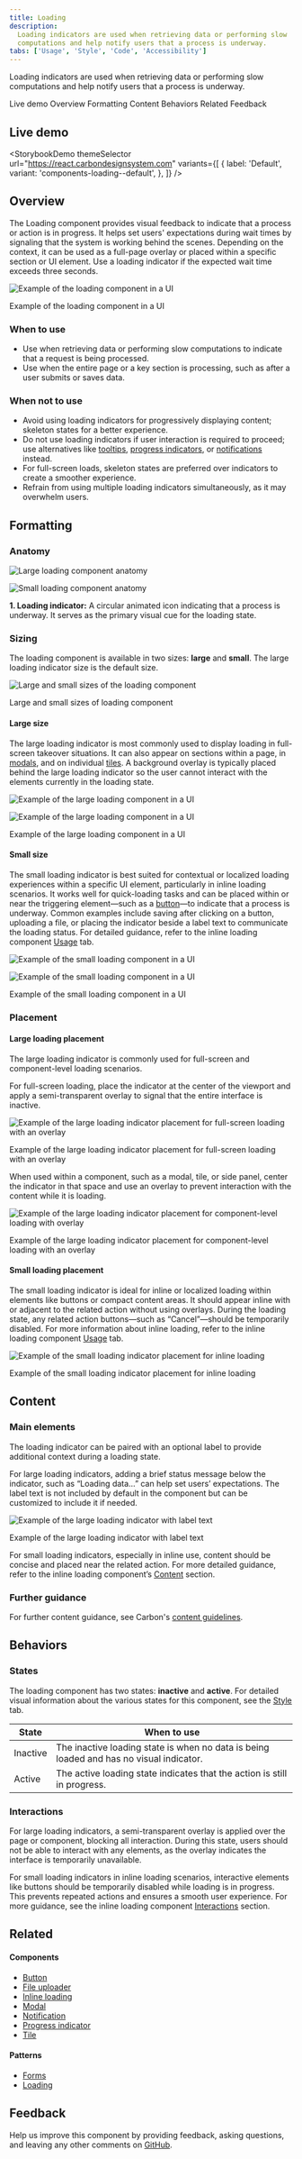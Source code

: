 ```yaml
---
title: Loading
description:
  Loading indicators are used when retrieving data or performing slow
  computations and help notify users that a process is underway.
tabs: ['Usage', 'Style', 'Code', 'Accessibility']
---
```



<PageDescription>

Loading indicators are used when retrieving data or performing slow computations
and help notify users that a process is underway.

</PageDescription>

<AnchorLinks>

<AnchorLink>Live demo</AnchorLink>
<AnchorLink>Overview</AnchorLink>
<AnchorLink>Formatting</AnchorLink>
<AnchorLink>Content</AnchorLink>
<AnchorLink>Behaviors</AnchorLink>
<AnchorLink>Related</AnchorLink>
<AnchorLink>Feedback</AnchorLink>

</AnchorLinks>

## Live demo

<StorybookDemo
  themeSelector
  url="https://react.carbondesignsystem.com"
  variants={[
    {
      label: 'Default',
      variant: 'components-loading--default',
    },
  ]}
/>

<A11yStatus layout="cards" components="Loading" />

## Overview

The Loading component provides visual feedback to indicate that a process or
action is in progress. It helps set users' expectations during wait times by
signaling that the system is working behind the scenes. Depending on the
context, it can be used as a full-page overlay or placed within a specific
section or UI element. Use a loading indicator if the expected wait time exceeds
three seconds.

![Example of the loading component in a UI](images/loading-usage-overview-in-context.png)

<Caption>Example of the loading component in a UI</Caption>

### When to use

- Use when retrieving data or performing slow computations to indicate that a
  request is being processed.
- Use when the entire page or a key section is processing, such as after a user
  submits or saves data.

### When not to use

- Avoid using loading indicators for progressively displaying content; skeleton
  states for a better experience.
- Do not use loading indicators if user interaction is required to proceed; use
  alternatives like [tooltips](/components/tooltip/usage),
  [progress indicators](/components/progress-indicator/usage), or
  [notifications](/components/notification/usage) instead.
- For full-screen loads, skeleton states are preferred over indicators to create
  a smoother experience.
- Refrain from using multiple loading indicators simultaneously, as it may
  overwhelm users.

## Formatting

### Anatomy

<Row>
<Column colLg={8}>

<Tabs>

<Tab label="Large">

![Large loading component anatomy](images/loading-usage-anatomy-large.png)

</Tab>

<Tab label="Small">

![Small loading component anatomy](images/loading-usage-anatomy-small.png)

</Tab>

</Tabs>

</Column>
</Row>

**1. Loading indicator:** A circular animated icon indicating that a process is
underway. It serves as the primary visual cue for the loading state.

### Sizing

The loading component is available in two sizes: **large** and **small**. The
large loading indicator size is the default size.

<Row>
<Column colLg={8}>

![Large and small sizes of the loading component](images/loading-usage-sizing.png)

</Column>
</Row>

<Caption>Large and small sizes of loading component</Caption>

#### Large size

The large loading indicator is most commonly used to display loading in
full-screen takeover situations. It can also appear on sections within a page,
in [modals](/components/modal/usage/#loading), and on individual
[tiles](/components/tile/usage). A background overlay is typically placed behind
the large loading indicator so the user cannot interact with the elements
currently in the loading state.

<Row>

<Column colLg={8}>
<GifPlayer color='light'>

![Example of the large loading component in a UI](/images/loading-usage-content-large.gif)

![Example of the large loading component in a UI](/images/loading-usage-content-large.png)

</GifPlayer>
</Column>
</Row>

<Caption>Example of the large loading component in a UI</Caption>

#### Small size

The small loading indicator is best suited for contextual or localized loading
experiences within a specific UI element, particularly in inline loading
scenarios. It works well for quick-loading tasks and can be placed within or
near the triggering element—such as a
[button](/components/button/usage/#loading)—to indicate that a process is
underway. Common examples include saving after clicking on a button, uploading a
file, or placing the indicator beside a label text to communicate the loading
status. For detailed guidance, refer to the inline loading component
[Usage](/components/inline-loading/usage/) tab.

<Row>

<Column colLg={8}>
<GifPlayer color='light'>

![Example of the small loading component in a UI](/images/modal-error.gif)

![Example of the small loading component in a UI](/images/modal-error.png)

</GifPlayer>
</Column>
</Row>

<Caption>Example of the small loading component in a UI</Caption>

### Placement

#### Large loading placement

The large loading indicator is commonly used for full-screen and component-level
loading scenarios.

For full-screen loading, place the indicator at the center of the viewport and
apply a semi-transparent overlay to signal that the entire interface is
inactive.

![Example of the large loading indicator placement for full-screen loading with an overlay](images/loading-usage-placement-large-full-screen.png)

<Caption>
  Example of the large loading indicator placement for full-screen loading with
  an overlay
</Caption>

When used within a component, such as a modal, tile, or side panel, center the
indicator in that space and use an overlay to prevent interaction with the
content while it is loading.

<Row>
<Column colLg={8}>

![Example of the large loading indicator placement for component-level loading with overlay](images/loading-usage-placement-large-component-level.png)

</Column>
</Row>

<Caption>
  Example of the large loading indicator placement for component-level loading
  with an overlay
</Caption>

#### Small loading placement

The small loading indicator is ideal for inline or localized loading within
elements like buttons or compact content areas. It should appear inline with or
adjacent to the related action without using overlays. During the loading state,
any related action buttons—such as “Cancel”—should be temporarily disabled. For
more information about inline loading, refer to the inline loading component
[Usage](/components/inline-loading/usage/) tab.

![Example of the small loading indicator placement for inline loading](images/loading-usage-placement-small-inline.png)

<Caption>
  Example of the small loading indicator placement for inline loading
</Caption>

## Content

### Main elements

The loading indicator can be paired with an optional label to provide additional
context during a loading state.

For large loading indicators, adding a brief status message below the indicator,
such as “Loading data…” can help set users’ expectations. The label text is not
included by default in the component but can be customized to include it if
needed.

![Example of the large loading indicator with label text](images/loading-usage-content-large.png)

<Caption>Example of the large loading indicator with label text</Caption>

For small loading indicators, especially in inline use, content should be
concise and placed near the related action. For more detailed guidance, refer to
the inline loading component’s
[Content](/components/inline-loading/usage/#content) section.

### Further guidance

For further content guidance, see Carbon's
[content guidelines](/guidelines/content/overview).

## Behaviors

### States

The loading component has two states: **inactive** and **active**. For detailed
visual information about the various states for this component, see the
[Style](/components/loading/style/) tab.

| State    | When to use                                                                             |
| -------- | --------------------------------------------------------------------------------------- |
| Inactive | The inactive loading state is when no data is being loaded and has no visual indicator. |
| Active   | The active loading state indicates that the action is still in progress.                |

### Interactions

For large loading indicators, a semi-transparent overlay is applied over the
page or component, blocking all interaction. During this state, users should not
be able to interact with any elements, as the overlay indicates the interface is
temporarily unavailable.

For small loading indicators in inline loading scenarios, interactive elements
like buttons should be temporarily disabled while loading is in progress. This
prevents repeated actions and ensures a smooth user experience. For more
guidance, see the inline loading component
[Interactions](/components/inline-loading/usage/#interactions) section.

## Related

<Row>
<Column colSm={2} colMd={2} colLg={3}>

#### Components

- [Button](/components/button/usage) <br/>
- [File uploader](/components/file-uploader/usage) <br/>
- [Inline loading](/components/inline-loading/usage) <br/>
- [Modal](/components/modal/usage) <br/>
- [Notification](/components/notification/usage) <br/>
- [Progress indicator](/components/progress-indicator/usage) <br/>
- [Tile](/components/tile/usage) <br/>

</Column>
<Column colSm={2} colMd={2} colLg={3}>

#### Patterns

- [Forms](/patterns/forms-pattern) <br/>
- [Loading](/patterns/loading-pattern) <br/>

</Column>
</Row>

## Feedback

Help us improve this component by providing feedback, asking questions, and
leaving any other comments on
[GitHub](https://github.com/carbon-design-system/carbon-website/issues/new?assignees=&labels=feedback&template=feedback.md).
